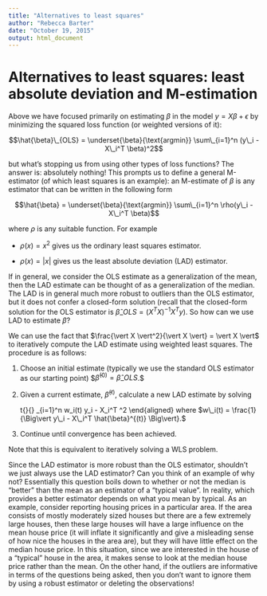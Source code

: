 ```yaml
---
title: "Alternatives to least squares"
author: "Rebecca Barter"
date: "October 19, 2015"
output: html_document
---
```



# Alternatives to least squares: least absolute deviation and M-estimation

Above we have focused primarily on estimating $\beta$ in the model $y = X\beta  + \epsilon$ by minimizing the squared loss function (or weighted versions of it):

$$\hat{\beta}\_{OLS} = \underset{\beta}{\text{argmin}} \sum\_{i=1}^n (y\_i - X\_i^T \beta)^2$$

but what's stopping us from using other types of loss functions? The answer is: absolutely nothing! This prompts us to define a general M-estimator (of which least squares is an example): an M-estimate of $\beta$ is any estimator that can be written in the following form

$$\hat{\beta} = \underset{\beta}{\text{argmin}} \sum\_{i=1}^n \rho(y\_i - X\_i^T \beta)$$

where $\rho$ is any suitable function. For example

* $\rho(x) = x^2$ gives us the ordinary least squares estimator.

* $\rho(x) = \vert x \vert$ gives us the least absolute deviation (LAD) estimator.

If in general, we consider the OLS estimate as a generalization of the mean, then the LAD estimate can be thought of as a generalization of the median. The LAD is in general much more robust to outliers than the OLS estimator, but it does not confer a closed-form solution (recall that the closed-form solution for the OLS estimator is $\hat{\beta}\_{OLS} = (X^TX)^{-1}X^Ty$). So how can we use LAD to estimate $\beta$?

We can use the fact that $\frac{\vert X \vert^2}{\vert X \vert} = \vert X \vert$ to iteratively compute the LAD estimate using weighted least squares. The procedure is as follows: 

1. Choose an initial estimate (typically we use the standard OLS estimator as our starting point) $$\hat{\beta}^{(0)} = \hat{\beta}\_{OLS}$.$

1. Given a current estimate, $\hat{\beta}^{(t)}$, calculate a new LAD estimate by solving
\begin{aligned}
\hat{\beta}^{(t + 1)} & = \underset{\beta}{\text{argmin}} \sum\_{i=1}^n \frac{\Big\vert y\_i - X\_i^T \beta \Big\vert^2}{\Big\vert y\_i - X\_i^T \beta^{(t)} \Big\vert}\\\
& =  \underset{\beta}{\text{argmin}} \sum\_{i=1}^n w\_i(t) \Big\vert y\_i - X\_i^T \beta \Big\vert^2
\end{aligned}
where $w\_i(t) = \frac{1}{\Big\vert y\_i - X\_i^T \hat{\beta}^{(t)} \Big\vert}.$

1. Continue until convergence has been achieved.

Note that this is equivalent to iteratively solving a WLS problem.



Since the LAD estimator is more robust than the OLS estimator, shouldn't we just always use the LAD estimator? Can you think of an example of why not? Essentially this question boils down to whether or not the median is "better" than the mean as an estimator of a "typical value". In reality, which provides a better estimator depends on what you mean by typical. As an example, consider reporting housing prices in a particular area. If the area consists of mostly moderately sized houses but there are a few extremely large houses, then these large houses will have a large influence on the mean house price (it will inflate it significantly and give a misleading sense of how nice the houses in the area are), but they will have little effect on the median house price. In this situation, since we are interested in the house of a "typical" house in the area, it makes sense to look at the median house price rather than the mean. On the other hand, if the outliers are informative in terms of the questions being asked, then you don't want to ignore them by using a robust estimator or deleting the observations! 

